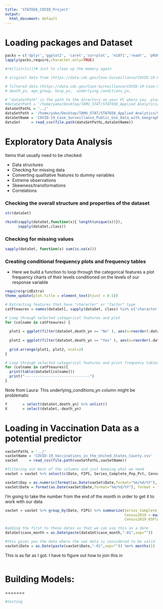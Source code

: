 ```yaml
---
title: 'STAT656_COVID_Project'
output:
  html_document: default
---
```


# Loading packages and Dataset
```r
packs = c('dplyr','ggplot2', 'caret','corrplot', 'e1071','readr', 'pROC', 'lubridate')
lapply(packs,require,character.only=TRUE)
```

```r
#rm(list=ls())# Just to clean up the memory again

# original data from (https://data.cdc.gov/Case-Surveillance/COVID-19-Case-Surveillance-Public-Use-Data-with-Ge/n8mc-b4w4) is ~85+ million rows and ~13GB file size

# filtered data (https://data.cdc.gov/Case-Surveillance/COVID-19-Case-Surveillance-Public-Use-Data-with-Ge/n8mc-b4w4/data) is ~1.4+ million rows and ~200MB file size - removing (missing, NA, unknown) from the following columns:
# death_yn, age_group, hosp_yn,  underlying_conditions_yn, 

# "dataSetPath" is the path to the directory on your PC where you  place the dataset csv file 
#dataSetPath = '/home/yako/Desktop/TAMU_STAT/STAT656_Applied Analytics/STAT656FinalProject/Datasets'
dataSetPathL = '../'
dataSetPath = '/home/yako/Desktop/TAMU_STAT/STAT656_Applied Analytics/STAT656FinalProject/Datasets'
dataSetName = 'COVID-19_Case_Surveillance_Public_Use_Data_with_Geography_Filterd.csv'
dataSet     = read_csv(file.path(dataSetPathL,dataSetName))
```
# Exploratory Data Analysis
Items that usually need to be checked:

* Data structures
* Checking for missing data
* Converting qualitative features to dummy variables
* Extreme observations
* Skewness/transformations
* Correlations

### Checking the overall structure and properties of the dataset
```r
str(dataSet)
```
```r
rbind(sapply(dataSet,function(x){ length(unique(x))}),
      sapply(dataSet,class))
```

### Checking for missing values
```r
sapply(dataSet, function(x) sum(is.na(x)))
```

### Creating conditional frequency plots and frequency tables
- Here we build a function to loop through the categorical features a plot frequency charts of their levels conditioned on the levels of our response variable
```r
require(gridExtra)
theme_update(plot.title = element_text(hjust = 0.5))

# Extracting features that have "character" or "factor" type
catFteaures = names(dataSet[, sapply(dataSet, class) %in% c('character', 'factor')])[-c(1,2,3,4,5,16)]

# Loop through selected categorical features and plot 
for (colname in catFteaures) {
  
  plot1 = ggplot(filter(dataSet,death_yn == "No" ), aes(x=reorder(.data[[colname]], .data[[colname]], function(x)-length(x)))) + geom_bar(fill="#3A5795") +  labs(x=colname) + labs(title = paste("Counts of", colname, "when:", "\n", "death_yn" , "=", "No" ))
  
  plot2 = ggplot(filter(dataSet,death_yn == "Yes" ), aes(x=reorder(.data[[colname]], .data[[colname]], function(x)-length(x)))) + geom_bar(fill="#c00000") +  labs(x=colname) + labs(title = paste("Counts of", colname, "when:", "\n", "death_yn" , "=", "Yes" ))
  
  grid.arrange(plot1, plot2, ncol=2)
}

# Loop through selected categorical features and print frequency tables
for (colname in catFteaures){
  print(table(dataSet[colname]))
  print("------------------------------")
}

```

Note from Laura: This underlying_conditions_yn column might be problematic


```r
Y       = select(dataSet,death_yn) %>% unlist()
X       = select(dataSet,-death_yn)
```


# Loading in Vaccination Data as a potential predictor

```r
vaxSetPathL = '../'
vaxSetName = 'COVID-19_Vaccinations_in_the_United_States_County.csv'
vaxSet     = read_csv(file.path(vaxSetPathL,vaxSetName))
```

```r
#filtering out most of the columns and just keeping what we need
vaxSet = vaxSet %>% select(c(Date, FIPS, Series_Complete_Pop_Pct, Census2019, Census2019_65PlusPop))

```


```r
vaxSet$Day = as.numeric(format(as.Date(vaxSet$Date,format="%m/%d/%Y"), format = "%d"))
vaxSet$Date = format(as.Date(vaxSet$Date,format="%m/%d/%Y"), format = "%Y-%m")
```

I'm going to take the number from the end of the month in order to get it to work with our data

```r
vaxSet = vaxSet %>% group_by(Date, FIPS) %>% summarize(Series_Complete_Pop_Pct = max(Series_Complete_Pop_Pct),
                                                       Census2019 = max(Census2019),
                                                       Census2019_65PlusPop = max(Census2019_65PlusPop))
```

```r
#adding the first to these dates so that we can use this as a date
dataSet$case_month = as.Date(paste(dataSet$case_month,"-01",sep=""))
```

```r
#this gives you the date where the vax data is considered to be valid 
vaxSet$Date = as.Date(paste(vaxSet$Date,"-01",sep="")) %m+% months(1)
```


This is as far as I got. I have to figure out how to join this in 
```r

```



# Building Models:

=======

```r
#testing
```

```r

```

```r

```

```r

```


